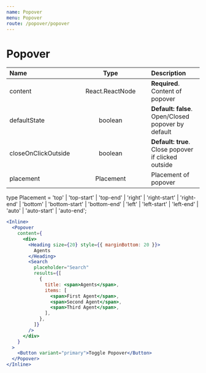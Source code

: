 ```yaml
---
name: Popover
menu: Popover
route: /popover/popover
---
```


# Popover

| Name                | &nbsp;&nbsp; |      Type       | &nbsp;&nbsp; | Description                                         |
| :------------------ | ------------ | :-------------: | ------------ | :-------------------------------------------------- |
| content             |              | React.ReactNode |              | **Required**. Content of popover                    |
| defaultState        |              |     boolean     |              | **Default: false**. Open/Closed popover by default  |
| closeOnClickOutside |              |     boolean     |              | **Default: true**. Close popover if clicked outside |
| placement           |              |    Placement    |              | Placement of popover                                |

type Placement = 'top'
| 'top-start'
| 'top-end'
| 'right'
| 'right-start'
| 'right-end'
| 'bottom'
| 'bottom-start'
| 'bottom-end'
| 'left'
| 'left-start'
| 'left-end'
| 'auto'
| 'auto-start'
| 'auto-end';

```jsx react-live
<Inline>
  <Popover
    content={
      <div>
        <Heading size={20} style={{ marginBottom: 20 }}>
          Agents
        </Heading>
        <Search
          placeholder="Search"
          results={[
            {
              title: <span>Agents</span>,
              items: [
                <span>First Agent</span>,
                <span>Second Agent</span>,
                <span>Third Agent</span>,
              ],
            },
          ]}
        />
      </div>
    }
  >
    <Button variant="primary">Toggle Popover</Button>
  </Popover>
</Inline>
```

